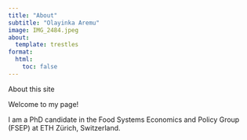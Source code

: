 ```yaml
---
title: "About"
subtitle: "Olayinka Aremu"
image: IMG_2484.jpeg
about:
  template: trestles
format:
  html:
    toc: false
---
```

About this site

Welcome to my page!

I am a PhD candidate in the Food Systems Economics and Policy Group (FSEP) at ETH Zürich, Switzerland. 

